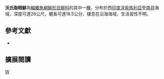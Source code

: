 {{Speciesbox 
| taxon = Etrumeus wongratanai
| status = NE
| status_system = IUCN3.1
| authority =  [[DiBattista|DiBattista]], [[Randall|Randall]] & [[Bowen|Bowen]], 2012
| synonyms = 
}}
'''沃氏脂眼鯡'''為[[輻鰭魚綱|輻鰭魚綱]][[鲱形目|鲱形目]][[鲱科|鲱科]]的其中一[[種|種]]，分布於西[[印度洋|印度洋]][[索馬利亞|索馬利亞]]至[[南非|南非]]海域，深度可達26公尺，體長可達18.5公分，棲息在沿海海域，生活習性不明。

== 參考文獻 ==
*{{FishBase_species|genus=Etrumeus|species=wongratanai|year=2015|month=10}}

== 擴展閱讀 ==
{{refbegin}}
{{wikispecies-inline|Etrumeus wongratanai|沃氏脂眼鯡}}
{{refend}}
{{Taxonbar|from=Q21083568}}

[[Category:脂眼鯡屬|W]]